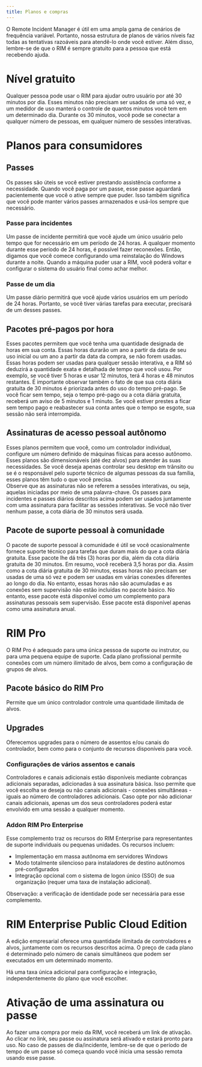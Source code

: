 ```yaml
---
title: Planos e compras
---
```



O Remote Incident Manager é útil em uma ampla gama de cenários de frequência variável. Portanto, nossa estrutura de planos de vários níveis faz todas as tentativas razoáveis para atendê-lo onde você estiver. Além disso, lembre-se de que o RIM é sempre gratuito para a pessoa que está recebendo ajuda.

# Nível gratuito

Qualquer pessoa pode usar o RIM para ajudar outro usuário por até 30 minutos por dia. Esses minutos não precisam ser usados de uma só vez, e um medidor de uso manterá o controle de quantos minutos você tem em um determinado dia. Durante os 30 minutos, você pode se conectar a qualquer número de pessoas, em qualquer número de sessões interativas.

# Planos para consumidores

## Passes

Os passes são úteis se você estiver prestando assistência conforme a necessidade. Quando você paga por um passe, esse passe aguardará pacientemente que você o ative sempre que puder. Isso também significa que você pode manter vários passes armazenados e usá-los sempre que necessário.

### Passe para incidentes

Um passe de incidente permitirá que você ajude um único usuário pelo tempo que for necessário em um período de 24 horas. A qualquer momento durante esse período de 24 horas, é possível fazer reconexões. Então, digamos que você comece configurando uma reinstalação do Windows durante a noite. Quando a máquina puder usar a RIM, você poderá voltar e configurar o sistema do usuário final como achar melhor.

### Passe de um dia

Um passe diário permitirá que você ajude vários usuários em um período de 24 horas. Portanto, se você tiver várias tarefas para executar, precisará de um desses passes.

## Pacotes pré-pagos por hora

Esses pacotes permitem que você tenha uma quantidade designada de horas em sua conta. Essas horas durarão um ano a partir da data de seu uso inicial ou um ano a partir da data da compra, se não forem usadas.
Essas horas podem ser usadas para qualquer sessão interativa, e a RIM só deduzirá a quantidade exata e detalhada de tempo que você usou. Por exemplo, se você tiver 5 horas e usar 12 minutos, terá 4 horas e 48 minutos restantes. É importante observar também o fato de que sua cota diária gratuita de 30 minutos é priorizada antes do uso do tempo pré-pago. Se você ficar sem tempo, seja o tempo pré-pago ou a cota diária gratuita, receberá um aviso de 5 minutos e 1 minuto. Se você estiver prestes a ficar sem tempo pago e reabastecer sua conta antes que o tempo se esgote, sua sessão não será interrompida.

## Assinaturas de acesso pessoal autônomo

Esses planos permitem que você, como um controlador individual, configure um número definido de máquinas físicas para acesso autônomo. Esses planos são dimensionáveis (até dez alvos) para atender às suas necessidades. Se você deseja apenas controlar seu desktop em trânsito ou se é o responsável pelo suporte técnico de algumas pessoas da sua família, esses planos têm tudo o que você precisa.  
Observe que as assinaturas não se referem a sessões interativas, ou seja, aquelas iniciadas por meio de uma palavra-chave. Os passes para incidentes e passes diários descritos acima podem ser usados juntamente com uma assinatura para facilitar as sessões interativas. Se você não tiver nenhum passe, a cota diária de 30 minutos será usada.

## Pacote de suporte pessoal à comunidade

O pacote de suporte pessoal à comunidade é útil se você ocasionalmente fornece suporte técnico para tarefas que duram mais do que a cota diária gratuita. Esse pacote lhe dá três (3) horas por dia, além da cota diária gratuita de 30 minutos. Em resumo, você receberá 3,5 horas por dia. Assim como a cota diária gratuita de 30 minutos, essas horas não precisam ser usadas de uma só vez e podem ser usadas em várias conexões diferentes ao longo do dia. No entanto, essas horas não são acumuladas e as conexões sem supervisão não estão incluídas no pacote básico. No entanto, esse pacote está disponível como um complemento para assinaturas pessoais sem supervisão. Esse pacote está disponível apenas como uma assinatura anual.

# RIM Pro

O RIM Pro é adequado para uma única pessoa de suporte ou instrutor, ou para uma pequena equipe de suporte. Cada plano profissional permite conexões com um número ilimitado de alvos, bem como a configuração de grupos de alvos.

## Pacote básico do RIM Pro

Permite que um único controlador controle uma quantidade ilimitada de alvos.

## Upgrades

Oferecemos upgrades para o número de assentos e/ou canais do controlador, bem como para o conjunto de recursos disponíveis para você.

### Configurações de vários assentos e canais

Controladores e canais adicionais estão disponíveis mediante cobranças adicionais separadas, adicionadas à sua assinatura básica. Isso permite que você escolha se deseja ou não canais adicionais - conexões simultâneas - iguais ao número de controladores adicionais. Caso opte por não adicionar canais adicionais, apenas um dos seus controladores poderá estar envolvido em uma sessão a qualquer momento. 

### Addon RIM Pro Enterprise

Esse complemento traz os recursos do RIM Enterprise para representantes de suporte individuais ou pequenas unidades. Os recursos incluem:
* Implementação em massa autônoma em servidores Windows
* Modo totalmente silencioso para instaladores de destino autônomos pré-configurados
* Integração opcional com o sistema de logon único (SSO) de sua organização (requer uma taxa de instalação adicional).

Observação: a verificação de identidade pode ser necessária para esse complemento.

# RIM Enterprise Public Cloud Edition

A edição empresarial oferece uma quantidade ilimitada de controladores e alvos, juntamente com os recursos descritos acima. O preço de cada plano é determinado pelo número de canais simultâneos que podem ser executados em um determinado momento.

Há uma taxa única adicional para configuração e integração, independentemente do plano que você escolher.  

# Ativação de uma assinatura ou passe

Ao fazer uma compra por meio da RIM, você receberá um link de ativação. Ao clicar no link, seu passe ou assinatura será ativado e estará pronto para uso. No caso de passes de dia/incidente, lembre-se de que o período de tempo de um passe só começa quando você inicia uma sessão remota usando esse passe.
